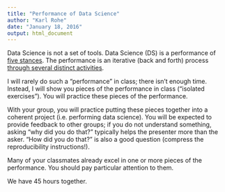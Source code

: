 ```yaml
---
title: "Performance of Data Science"
author: "Karl Rohe"
date: "January 18, 2016"
output: html_document
---
```



Data Science is not a set of tools.  Data Science (DS) is a performance of [five stances](stances.html).  The performance is an iterative (back and forth) process [through several distinct activities](../diagrams/DataScience.pdf). 

I will rarely do such a "performance" in class; there isn't enough time. Instead, I will show you pieces of the performance in class ("isolated exercises").  You will practice these pieces of the performance.  

With your group, you will practice putting these pieces together into a coherent project (i.e. performing data science).  You will be expected to provide feedback to other groups; if you do not understand something, asking "why did you do that?" typically helps the presenter more than the asker.  "How did you do that?" is also a good question (compress the reproducibility instructions!).  

Many of your classmates already excel in one or more pieces of the performance.  You should pay particular attention to them.

We have 45 hours together.





